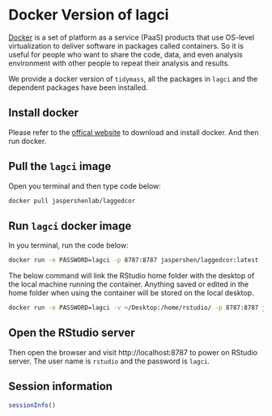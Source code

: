 # Docker Version of lagci

[Docker](https://www.docker.com/) is a set of platform as a service (PaaS) products that use OS-level virtualization to deliver software in packages called containers. So it is useful for people who want to share the code, data, and even analysis environment with other people to repeat their analysis and results.

We provide a docker version of `tidymass`, all the packages in `lagci` and the dependent packages have been installed.

## Install docker

Please refer to the [offical website](https://www.docker.com/get-started) to download and install docker. And then run docker.

## Pull the `lagci` image

Open you terminal and then type code below:

```bash
docker pull jaspershenlab/laggedcor
```

## Run `lagci` docker image

In you terminal, run the code below:

```bash
docker run -e PASSWORD=lagci -p 8787:8787 jaspershen/laggedcor:latest
```

The below command will link the RStudio home folder with the desktop of the local machine running the container. Anything saved or edited in the home folder when using the container will be stored on the local desktop.

```bash
docker run -e PASSWORD=lagci -v ~/Desktop:/home/rstudio/ -p 8787:8787 jaspershen/laggedcor:latest
```

## Open the RStudio server

Then open the browser and visit http://localhost:8787 to power on RStudio server. The user name is `rstudio` and the password is `lagci`.


## Session information
```r
sessionInfo()
```